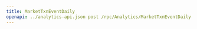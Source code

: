 ---
title: MarketTxnEventDaily
openapi: ../analytics-api.json post /rpc/Analytics/MarketTxnEventDaily
---
